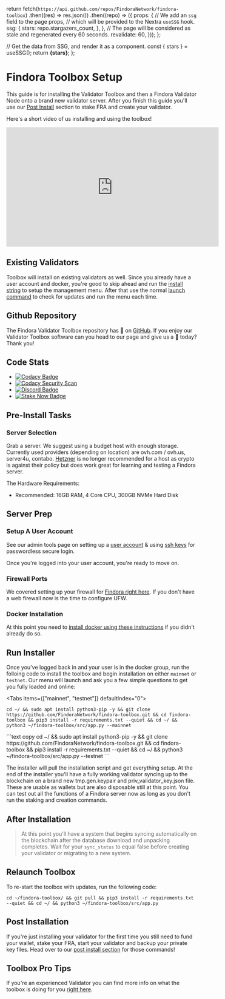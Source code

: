 
  return fetch(`https://api.github.com/repos/FindoraNetwork/findora-toolbox`)
    .then((res) => res.json())
    .then((repo) => ({
      props: {
        // We add an `ssg` field to the page props,
        // which will be provided to the Nextra `useSSG` hook.
        ssg: {
          stars: repo.stargazers_count,
        },
      },
      // The page will be considered as stale and regenerated every 60 seconds.
      revalidate: 60,
    }));
};

  // Get the data from SSG, and render it as a component.
  const { stars } = useSSG();
  return <strong>{stars}</strong>;
};

# Findora Toolbox Setup

This guide is for installing the Validator Toolbox and then a Findora Validator Node onto a brand new validator server. After you finish this guide you'll use our [Post Install](/findora/post) section to stake FRA and create your validator.

Here's a short video of us installing and using the toolbox!

<iframe
  width="560"
  height="315"
  src="https://www.youtube.com/embed/AVGirvlA5ow"
  title="YouTube video player"
  frameBorder="0"
  allow="accelerometer; autoplay; clipboard-write; encrypted-media; gyroscope; picture-in-picture"
  allowFullScreen
></iframe>

## Existing Validators

Toolbox will install on existing validators as well. Since you already have a user account and docker, you're good to skip ahead and run the [install string](/findora/toolbox#run-installer) to setup the management menu. After that use the normal [launch command](/findora/toolbox#relaunch-toolbox) to check for updates and run the menu each time.

## Github Repository

The Findora Validator Toolbox repository has <Stars /> 🌟 on [GitHub](https://github.com/FindoraNetwork/findora-toolbox). If you enjoy our Validator Toolbox software can you head to our page and give us a 🌟 today? Thank you!

## Code Stats

- [![Codacy Badge](https://app.codacy.com/project/badge/Grade/aa50cae790bd4319a9cca9c6500301f6)](https://www.codacy.com/gh/FindoraNetwork/findora-toolbox/dashboard?utm_source=github.com&utm_medium=referral&utm_content=FindoraNetwork/findora-toolbox&utm_campaign=Badge_Grade)
- [![Codacy Security Scan](https://github.com/FindoraNetwork/findora-toolbox/actions/workflows/codacy.yml/badge.svg?branch=main)](https://github.com/FindoraNetwork/findora-toolbox/actions/workflows/codacy.yml)
- [![Discord Badge](https://img.shields.io/badge/chat-discord-purple?logo=discord)](https://discord.gg/Rcz5T6D9CV)
- [![Stake Now Badge](https://img.shields.io/badge/stake-findora-purple)](https://bit.ly/easynodefra)

## Pre-Install Tasks

### Server Selection

Grab a server. We suggest using a budget host with enough storage. Currently used providers (depending on location) are ovh.com / ovh.us, server4u, contabo. [Hetzner](https://hetzner.cloud/?ref=uUlKM6mNXPli) is no longer recommended for a host as crypto is against their policy but does work great for learning and testing a Findora server.

The Hardware Requirements:

- Recommended: 16GB RAM, 4 Core CPU, 300GB NVMe Hard Disk

## Server Prep

### Setup A User Account

See our admin tools page on setting up a [user account](/admin#user-account) & using [ssh keys](/admin#ssh-keys) for passwordless secure login.

Once you're logged into your user account, you're ready to move on.

### Firewall Ports

We covered setting up your firewall for [Findora right here](/findora/new#firewall). If you don't have a web firewall now is the time to configure UFW.

### Docker Installation

At this point you need to [install docker using these instructions](/admin#docker-installation) if you didn't already do so.

## Run Installer

Once you've logged back in and your user is in the docker group, run the folloing code to install the toolbox and begin installation on either `mainnet` or `testnet`. Our menu will launch and ask you a few simple questions to get you fully loaded and online:

<Tabs items={["mainnet", "testnet"]} defaultIndex="0">
  <Tab>
  ```text copy
  cd ~/ && sudo apt install python3-pip -y && git clone https://github.com/FindoraNetwork/findora-toolbox.git && cd findora-toolbox && pip3 install -r requirements.txt --quiet && cd ~/ && python3 ~/findora-toolbox/src/app.py --mainnet
  ```
  </Tab>
  <Tab>
  ```text copy
  cd ~/ && sudo apt install python3-pip -y && git clone https://github.com/FindoraNetwork/findora-toolbox.git && cd findora-toolbox && pip3 install -r requirements.txt --quiet && cd ~/ && python3 ~/findora-toolbox/src/app.py --testnet
  ```
  </Tab>
</Tabs>

The installer will pull the installation script and get everything setup. At the end of the installer you'll have a fully working validator syncing up to the blockchain on a brand new tmp.gen.keypair and priv_validator_key.json file. These are usable as wallets but are also disposable still at this point. You can test out all the functions of a Findora server now as long as you don't run the staking and creation commands.

## After Installation

> At this point you'll have a system that begins syncing automatically on the blockchain after the database download and unpacking completes. Wait for your `sync_status` to equal false before creating your validator or migrating to a new system.

## Relaunch Toolbox

To re-start the toolbox with updates, run the following code:

```text copy
cd ~/findora-toolbox/ && git pull && pip3 install -r requirements.txt --quiet && cd ~/ && python3 ~/findora-toolbox/src/app.py
```

## Post Installation

If you're just installing your validator for the first time you still need to fund your wallet, stake your FRA, start your validator and backup your private key files. Head over to our [post install section](/findora/post) for those commands!

## Toolbox Pro Tips

If you're an experienced Validator you can find more info on what the toolbox is doing for you [right here](/findora/docs).
